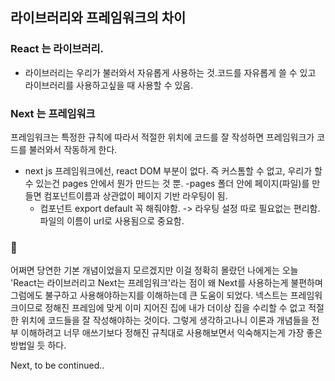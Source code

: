 ## 라이브러리와 프레임워크의 차이

### React 는 라이브러리.

- 라이브러리는 우리가 불러와서 자유롭게 사용하는 것.코드를 자유롭게 쓸 수 있고 라이브러리를 사용하고싶을 때 사용할 수 있음.

### Next 는 프레임워크

프레임워크는 특정한 규칙에 따라서 적절한 위치에 코드를 잘 작성하면 프레임워크가 코드를 불러와서 작동하게 한다.

- next js 프레임워크에선, react DOM 부분이 없다. 즉 커스톰할 수 없고, 우리가 할 수 있는건 pages 안에서 뭔가 만드는 것 뿐.
  -pages 폴더 안에 페이지(파일)를 만들면 컴포넌트이름과 상관없이 페이지 기반 라우팅이 됨.
  - 컴포넌트 export default 꼭 해줘야함.
    -> 라우팅 설정 따로 필요없는 편리함. 파일의 이름이 url로 사용됨으로 중요함.

### 📝

어쩌면 당연한 기본 개념이었을지 모르겠지만 이걸 정확히 몰랐던 나에게는 오늘 'React는 라이브러리고 Next는 프레임워크'라는 점이 왜 Next를 사용하는게 불편하며 그럼에도 불구하고 사용해야하는지를 이해하는데 큰 도움이 되었다.
넥스트는 프레임워크이므로 정해진 프레임에 맞게 이미 지어진 집에 내가 더이상 집을 수리할 수 없고 적절한 위치에 코드들을 잘 작성해야하는 것이다.
그렇게 생각하고나니 이론과 개념들을 전부 이해하려고 너무 애쓰기보다 정해진 규칙대로 사용해보면서 익숙해지는게 가장 좋은 방법일 듯 하다.

Next, to be continued..
